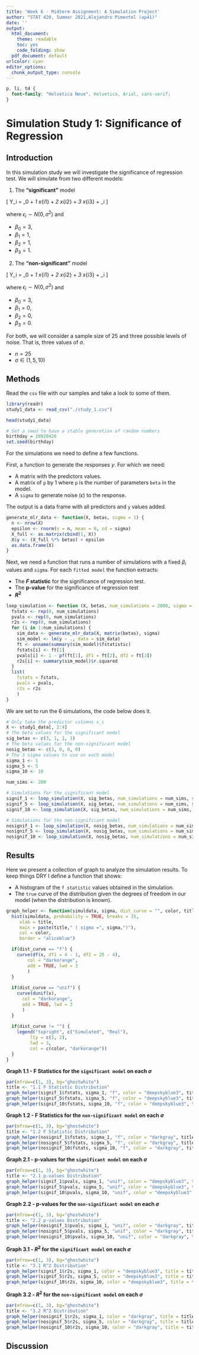 ```yaml
---
title: 'Week 6 - Midterm Assignment: A Simulation Project'
author: "STAT 420, Summer 2021,Alejandro Pimentel (ap41)"
date: ''
output:
  html_document: 
    theme: readable
    toc: yes  
    code_folding: show
  pdf_document: default
urlcolor: cyan
editor_options: 
  chunk_output_type: console
---
```


```css
p, li, td {
  font-family: "Helvetica Neue", Helvetica, Arial, sans-serif;
}
```

# Simulation Study 1: Significance of Regression

## Introduction

In this simulation study we will investigate the significance of regression test. We will simulate from two different models:

1. The **"significant"** model

\[
Y_i = \beta_0 + \beta_1 x_{i1} + \beta_2 x_{i2} + \beta_3 x_{i3} + \epsilon_i
\]

where $\epsilon_i \sim N(0, \sigma^2)$ and

- $\beta_0 = 3$,
- $\beta_1 = 1$,
- $\beta_2 = 1$,
- $\beta_3 = 1$.


2. The **"non-significant"** model

\[
Y_i = \beta_0 + \beta_1 x_{i1} + \beta_2 x_{i2} + \beta_3 x_{i3} + \epsilon_i
\]

where $\epsilon_i \sim N(0, \sigma^2)$ and

- $\beta_0 = 3$,
- $\beta_1 = 0$,
- $\beta_2 = 0$,
- $\beta_3 = 0$.

For both, we will consider a sample size of $25$ and three possible levels of noise. That is, three values of $\sigma$.

- $n = 25$
- $\sigma \in (1, 5, 10)$

## Methods

Read the `csv` file with our samples and take a look to some of them.

```r
library(readr)
study1_data <- read_csv("./study_1.csv")

head(study1_data)

```

```r
# Set a seed to have a stable generation of random numbers
birthday = 19820426
set.seed(birthday)
```

For the simulations we need to define a few functions.

First, a function to generate the responses $y$. For which we need:

- A matrix with the predictors values.
- A matrix of `p` by 1 where `p` is the number of parameters `beta` in the model.
- A `sigma` to generate noise ($\epsilon$) to the response.

The output is a data frame with all predictors and `y` values added.

```r
generate_mlr_data <- function(X, betas, sigma = 1) {
  n <- nrow(X)
  epsilon <- rnorm(n = n, mean = 0, sd = sigma)
  X_full <- as.matrix(cbind(1, X))
  X$y <- (X_full %*% betas) + epsilon
  as.data.frame(X)
}

```

Next, we need a function that runs a number of simulations with a fixed $\beta_i$ values and `sigma`. For each `fitted model` the function extracts:

- The **$F$ statistic** for the significance of regression test.
- The **p-value** for the significance of regression test
- **$R^2$**

```r
loop_simulation <- function (X, betas, num_simulations = 2000, sigma = 1) {
  fstats <- rep(0, num_simulations)
  pvals <- rep(0, num_simulations)
  r2s <- rep(0, num_simulations)
  for (i in 1:num_simulations) {
    sim_data <- generate_mlr_data(X, matrix(betas), sigma)
    sim_model <- lm(y ~ ., data = sim_data)
    ft <- unname(summary(sim_model)$fstatistic)
    fstats[i] <- ft[1]
    pvals[i] <- 1 - pf(ft[1], df1 = ft[2], df2 = ft[3])
    r2s[i] <- summary(sim_model)$r.squared
  }
  list(
    fstats = fstats,
    pvals = pvals,
    r2s = r2s
    )
}

```

We are set to run the 6 simulations, the code below does it.

```r
# Only take the predictor columns x_i
X <- study1_data[, 2:4]
# The beta values for the significant model
sig_betas <- c(3, 1, 1, 1)
# The beta values for the non-significant model
nosig_betas <- c(3, 0, 0, 0)
# The 3 sigma values to use on each model
sigma_1 <- 1
sigma_5 <- 5
sigma_10 <- 10

num_sims <- 200

# Simulations for the significant model 
signif_1 <- loop_simulation(X, sig_betas, num_simulations = num_sims, sigma_1)
signif_5 <- loop_simulation(X, sig_betas, num_simulations = num_sims, sigma_5)
signif_10 <- loop_simulation(X, sig_betas, num_simulations = num_sims, sigma_10)

# Simulations for the non-significant model 
nosignif_1 <- loop_simulation(X, nosig_betas, num_simulations = num_sims, sigma_1)
nosignif_5 <- loop_simulation(X, nosig_betas, num_simulations = num_sims, sigma_5)
nosignif_10 <- loop_simulation(X, nosig_betas, num_simulations = num_sims, sigma_10)

```

## Results

Here we present a collection of graph to analyze the simulation results. To keep things DRY I define a function that shows:

- A histogram of the `f statistic` values obtained in the simulation.
- The `true` curve of the distribution given the degrees of freedom in our model (when the distribution is known).

```r
graph_helper <- function(simuldata, sigma, dist_curve = "", color, title) {
  hist(simuldata, probability = TRUE, breaks = 15,
     xlab = title, 
     main = paste(title," ( sigma =", sigma,")"), 
     col = color,
     border = "aliceblue")

  if(dist_curve == "f") {
    curve(df(x, df1 = 4 - 1, df2 = 25 - 4),
        col = "darkorange", 
        add = TRUE, lwd = 3
        )
  }
  
  if(dist_curve == "unif") {
    curve(dunif(x),
      col = "darkorange", 
      add = TRUE, lwd = 3
      )
  }
  
  if(dist_curve != "") {
    legend("topright", c("Simulated", "Real"), 
         lty = c(1, 2),
         lwd = 3,
         col = c(color, "darkorange"))
  }
}

```

**Graph 1.1 - F Statistics for the `significant model` on each $\sigma$**

```r
par(mfrow=c(1, 3), bg="ghostwhite")
title <- "1.1 F Statistic Distribution"
graph_helper(signif_1$fstats, sigma_1, "f", color = "deepskyblue3", title)
graph_helper(signif_5$fstats, sigma_5, "f", color = "deepskyblue3", title)
graph_helper(signif_10$fstats, sigma_10, "f", color = "deepskyblue3", title)
```

**Graph 1.2 - F Statistics for the `non-significant model` on each $\sigma$**

```r
par(mfrow=c(1, 3), bg="ghostwhite")
title <- "1.2 F Statistic Distribution"
graph_helper(nosignif_1$fstats, sigma_1, "f", color = "darkgray", title)
graph_helper(nosignif_5$fstats, sigma_5, "f", color = "darkgray", title)
graph_helper(nosignif_10$fstats, sigma_10, "f", color = "darkgray", title)
```

**Graph 2.1 - p-values for the `significant model` on each $\sigma$**

```r
par(mfrow=c(1, 3), bg="ghostwhite")
title <- "2.1 p-values Distribution"
graph_helper(signif_1$pvals, sigma_1, "unif", color = "deepskyblue3", title)
graph_helper(signif_5$pvals, sigma_5, "unif", color = "deepskyblue3", title)
graph_helper(signif_10$pvals, sigma_10, "unif", color = "deepskyblue3", title)

```

**Graph 2.2 - p-values for the `non-significant model` on each $\sigma$**

```r
par(mfrow=c(1, 3), bg="ghostwhite")
title <- "2.2 p-values Distribution"
graph_helper(nosignif_1$pvals, sigma_1, "unif", color = "darkgray", title)
graph_helper(nosignif_5$pvals, sigma_5, "unif", color = "darkgray", title)
graph_helper(nosignif_10$pvals, sigma_10, "unif", color = "darkgray", title)
```

**Graph 3.1 - $R^2$ for the `significant model` on each $\sigma$**

```r
par(mfrow=c(1, 3), bg="ghostwhite")
title <- "3.1 R^2 Distribution"
graph_helper(signif_1$r2s, sigma_1, color = "deepskyblue3", title = title)
graph_helper(signif_5$r2s, sigma_5, color = "deepskyblue3", title = title)
graph_helper(signif_10$r2s, sigma_10, color = "deepskyblue3", title = title)
```

**Graph 3.2 - $R^2$ for the `non-significant model` on each $\sigma$**

```r
par(mfrow=c(1, 3), bg="ghostwhite")
title <- "3.2 R^2 Distribution"
graph_helper(nosignif_1$r2s, sigma_1, color = "darkgray", title = title)
graph_helper(nosignif_5$r2s, sigma_5, color = "darkgray", title = title)
graph_helper(nosignif_10$r2s, sigma_10, color = "darkgray", title = title)
```


## Discussion